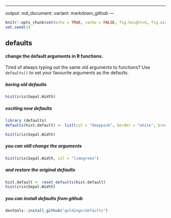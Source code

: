 ___
output:
  md_document:
    variant: markdown_github
---

```r
knitr::opts_chunk$set(echo = TRUE, cache = FALSE, fig.height=4, fig.width=5)
set.seed(1)
```

## defaults
#### change the default arguments in R functions.

Tired of always typing out the same old arguments to functions?  Use `defaults()` to set your favourite arguments as the defaults.

##### boring old defaults

```r
hist(iris$Sepal.Width)
```

##### exciting new defaults

```r
library (defaults)
defaults(hist.default) <- list(col = "deeppink", border = "white", breaks = 20, ylab = "", main = "")

hist(iris$Sepal.Width)
```

##### you can still change the arguments

```r
hist(iris$Sepal.Width, col = "limegreen")
```

##### and restore the original defaults

```r
hist.default <- reset_defaults(hist.default)
hist(iris$Sepal.Width)
```

##### you can install defaults from github

```r
devtools::install_github("goldingn/defaults")
```
